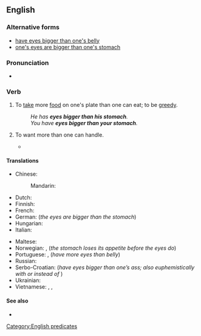 ==English==

===Alternative forms===
* [[have eyes bigger than one's belly]] {{qualifier|less common}}
* [[one's eyes are bigger than one's stomach]]

===Pronunciation===
* {{audio|en|en-au-have eyes bigger than one's stomach.ogg|Audio (AU)}}

===Verb===
{{en-verb|have<has,,had> eyes bigger than one's stomach}}

# {{lb|en|idiomatic}} To [[take]] more [[food]] on one's plate than one can eat; to be [[greedy]].
#: ''He has '''eyes bigger than his stomach'''.''
#: ''You have '''eyes bigger than your stomach'''.''
# {{lb|en|idiomatic}} To want more than one can handle.
#* {{quote-book|en|title=Bookkeeping For Dummies|page=75|books.google.com/books?isbn=1742469973|author=Veechi Curtis, Lynley Averis|year=2010|passage=When choosing software, don't '''have eyes bigger than your stomach'''. Rather, stick to whatever level of software you need, and no more.}}

====Translations====
{{trans-top|take more food than one can eat}}
* Chinese:
*: Mandarin: {{t|cmn|眼大肚子小|tr=yǎn dà dùzi xiǎo|sc=Hani}}
* Dutch: {{t|nl|ogen groter dan je maag hebben}}
* Finnish: {{t|fi|[[olla]] [[isommat]] [[silmät]] [[kuin]] [[vatsa]]}}
* French: {{t+|fr|avoir les yeux plus gros que le ventre}}
* German: {{t|de|die Augen sind größer als der Magen}} (''the eyes are bigger than the stomach'')
* Hungarian: {{t|hu|nagyobb a szeme, mint a szája}} {{q|"his/her eyes are bigger than his/her mouth"; also with {{m|hu|gyomra}}, stomach, instead of {{m|hu|szája}}, mouth}}
* Italian: {{t|it|avere gli occhi più grandi del proprio stomaco}}
{{trans-mid}}
* Maltese: {{t|mt|għandu għajnejh akbar minn żaqqu}}
* Norwegian: {{t|no|øynene er større enn magen}}, {{t|no|magen blir fortere mett enn øynene}} (''the stomach loses its appetite before the eyes do'')
* Portuguese: {{t|pt|ter os olhos maiores que a boca}}, {{t|pt|ter mais olhos que barriga}} (''have more eyes than belly'')
* Russian: {{t+|ru|одни́ глаза́ не сы́ты}}
* Serbo-Croatian: {{t|sh|imati veće oči nego dupe}} (''have eyes bigger than one’s ass; also euphemistically with {{m|sh|želudac||stomach}} or {{m|sh|usta||mouth}} instead of {{m|sh|dupe||ass}}'')
* Ukrainian: {{t|uk|очима все з’їв би|sc=Cyrl}}
* Vietnamese: {{t|vi|con mắt lớn hơn cái bụng}}, {{t|vi|no bụng đói con mắt}}, {{t|vi|mắt to hơn bụng}}
{{trans-bottom}}

====See also====
* {{l|en|bite off more than one can chew}}

[[Category:English predicates]]